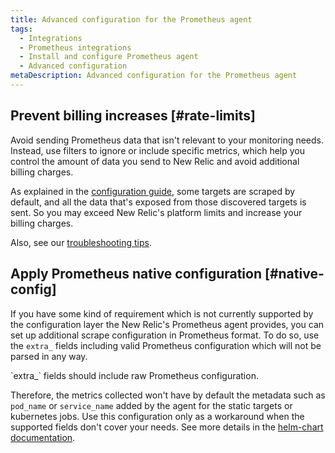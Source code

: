 ```yaml
---
title: Advanced configuration for the Prometheus agent
tags:
  - Integrations
  - Prometheus integrations
  - Install and configure Prometheus agent
  - Advanced configuration
metaDescription: Advanced configuration for the Prometheus agent
---
```


## Prevent billing increases [#rate-limits]

Avoid sending Prometheus data that isn't relevant to your monitoring needs. Instead, use filters to ignore or include specific metrics, which help you control the amount of data you send to New Relic and avoid additional billing charges.

As explained in the [configuration guide](/docs/infrastructure/prometheus-integrations/install-configure-prometheus-agent/setup-prometheus-agent), some targets are scraped by default, and all the data that's exposed from those discovered targets is sent. So you may exceed New Relic's platform limits and increase your billing charges.

Also, see our [troubleshooting tips](/docs/infrastructure/prometheus-integrations/install-configure-prometheus-agent/troubleshooting-guide).

## Apply Prometheus native configuration [#native-config]

If you have some kind of requirement which is not currently supported by the configuration layer the New Relic's Prometheus agent provides, you can set up additional scrape configuration in Prometheus format. To do so, use the `extra_` fields including valid Prometheus configuration which will not be parsed in any way.

<Callout variant='important'>
  `extra_` fields should include raw Prometheus configuration.
</Callout>

Therefore, the metrics collected won't have by default the metadata such as `pod_name` or `service_name` added by the agent for the static targets or kubernetes jobs. Use this configuration only as a workaround when the supported fields don't cover your needs. See more details in the [helm-chart documentation](https://github.com/newrelic/newrelic-prometheus-configurator/blob/main/charts/newrelic-prometheus-agent/README.md).
